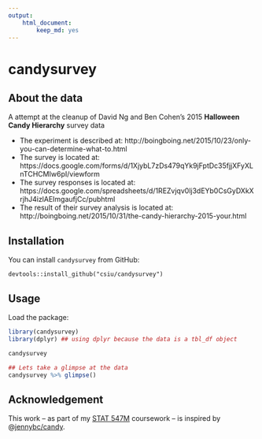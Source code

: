 ```yaml
---
output:
    html_document:
        keep_md: yes
---
```

# candysurvey

## About the data
A attempt at the cleanup of David Ng and Ben Cohen's 2015 **Halloween Candy Hierarchy** survey data

- The experiment is described at: http://boingboing.net/2015/10/23/only-you-can-determine-what-to.html
- The survey is located at: https://docs.google.com/forms/d/1XjybL7zDs479qYk9jFptDc35fjjXFyXLnTCHCMIw6pI/viewform
- The survey responses is located at: https://docs.google.com/spreadsheets/d/1REZvjqv0lj3dEYb0CsGyDXkXrjhJ4izlAEImgaufjCc/pubhtml
- The result of their survey analysis is located at: http://boingboing.net/2015/10/31/the-candy-hierarchy-2015-your.html

## Installation
You can install `candysurvey` from GitHub:

    devtools::install_github("csiu/candysurvey")

## Usage
Load the package:
```r
library(candysurvey)
library(dplyr) ## using dplyr because the data is a tbl_df object
```

```r
candysurvey

## Lets take a glimpse at the data
candysurvey %>% glimpse()
```

## Acknowledgement
This work -- as part of my [STAT 547M](http://stat545-ubc.github.io) coursework -- is inspired by @[jennybc/candy](https://github.com/jennybc/candy).
